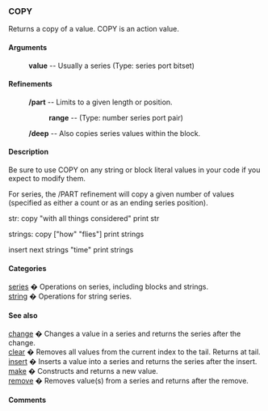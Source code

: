 === COPY ===
Returns a copy of a value.
COPY is an action value.
==== Arguments ==== 
: '''value''' -- Usually a series (Type: series port bitset)

==== Refinements ==== 
: '''/part''' -- Limits to a given length or position. 
:: '''range''' -- (Type: number series port pair)
: '''/deep''' -- Also copies series values within the block. 

==== Description ==== 

Be sure to use COPY on any string or block literal values in your code if you expect to modify them.

For series, the /PART refinement will copy a given number of values (specified as either a count or as an ending series position).



str: copy "with all things considered"
print str

strings: copy ["how" "flies"]
print strings

insert next strings "time"
print strings



==== Categories ==== 

[[Categories series|series]] � Operations on series, including blocks and strings.<br>
[[Categories string|string]] � Operations for string series.<br>

==== See also ==== 

[[Words change|change]] � Changes a value in a series and returns the series after the change.<br>
[[Words clear|clear]] � Removes all values from the current index to the tail. Returns at tail.<br>
[[Words insert|insert]] � Inserts a value into a series and returns the series after the insert.<br>
[[Words make|make]] � Constructs and returns a new value.<br>
[[Words remove|remove]] � Removes value(s) from a series and returns after the remove.<br>

==== Comments ==== 

<blockquote>
{|
|}</blockquote>